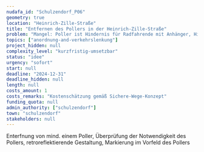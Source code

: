 ```yaml
---
nudafa_id: "Schulzendorf_P06"
geometry: true
location: "Heinrich-Zille-Straße"
title: "Entfernen des Pollers in der Heinrich-Zille-Straße"
problem: "Mangel: Poller ist Hindernis für Radfahrende mit Anhänger, Hindernis für mobilitätseingeschränkte Personen"
topics: ["anordnung-and-verkehrslenkung"]
project_hidden: null
complexity_level: "kurzfristig-umsetzbar"
status: "idee"
urgency: "sofort"
start: null
deadline: "2024-12-31"
deadline_hidden: null
length: null
costs_amount: 1
costs_remarks: "Kostenschätzung gemäß Sichere-Wege-Konzept"
funding_quota: null
admin_authority: ["schulzendorf"]
town: "schulzendorf"
stakeholders: null
---
```

Enterfnung von mind. einem Poller, Überprüfung der Notwendigkeit des Pollers, retroreflektierende Gestaltung, Markierung im Vorfeld des Pollers
